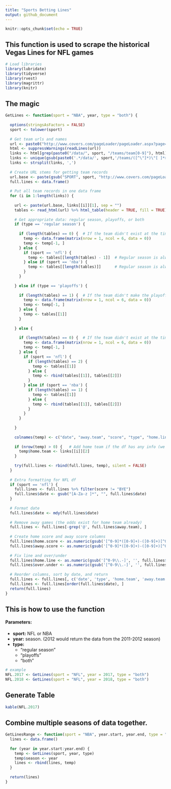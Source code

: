 ```yaml
---
title: "Sports Betting Lines"
output: github_document
---
```


```r
knitr::opts_chunk$set(echo = TRUE)
```

## This function is used to scrape the historical Vegas Lines for NFL games


```r
# Load libraries
library(lubridate)
library(tidyverse)
library(rvest)
library(magrittr)
library(knitr)
```

## The magic

```r

GetLines <- function(sport = "NBA", year, type = "both") {
  
  options(stringsAsFactors = FALSE)
  sport <- tolower(sport)
  
  # Get team urls and names
  url <- paste0("http://www.covers.com/pageLoader/pageLoader.aspx?page=/data/", sport, "/teams/teams.html")
  html <- suppressWarnings(readLines(url))
  links <- html[grep(paste0("/data/", sport, "/teams/team[0-9]"), html)]
  links <- unique(gsub(paste0('.*/data/', sport,'/teams/([^\"]*)\"[ ]*>([^<]*).*'), '\\1,\\2', links))
  links <- strsplit(links, ',')
  
  # Create URL stems for getting team records
  url.base <- paste(gsub("SPORT", sport, "http://www.covers.com/pageLoader/pageLoader.aspx?page=/data/SPORT/teams/pastresults/"), year - 1, '-', year, '/', sep = '')
  full.lines <- data.frame()
  
  # Put all team records in one data frame
  for (i in 1:length(links)) {
    
    url <- paste(url.base, links[[i]][1], sep = "")
    tables <- read_html(url) %>% html_table(header = TRUE, fill = TRUE) 
    
    # Get appropriate data: regular season, playoffs, or both
    if (type == 'regular season') {
      
      if (length(tables) == 0) {  # If the team didn't exist at the time, make an empty df
        temp <- data.frame(matrix(nrow = 1, ncol = 6, data = 0))
        temp <- temp[-1, ]
      } else {
        if (sport == 'nfl') {
          temp <- tables[[length(tables) - 1]]  # Regular season is always the second to last table
        } else if (sport == 'nba') {
          temp <- tables[[length(tables)]]      # Regular season is always the last table
        }
      }
      
    } else if (type == 'playoffs') {
      
      if (length(tables) == 1) {  # If the team didn't make the playoffs, make an empty df
        temp <- data.frame(matrix(nrow = 1, ncol = 6, data = 0))
        temp <- temp[-1, ]
      } else {
        temp <- tables[[1]]
      }
      
    } else {
      
      if (length(tables) == 0) {  # If the team didn't exist at the time, make an empty df
        temp <- data.frame(matrix(nrow = 1, ncol = 6, data = 0))
        temp <- temp[-1, ]
      } else {
        if (sport == 'nfl') {
          if (length(tables) == 2) {
            temp <- tables[[1]]
          } else {
            temp <- rbind(tables[[1]], tables[[2]])
          }
        } else if (sport == 'nba') {
          if (length(tables) == 1) {
            temp <- tables[[1]]
          } else {
            temp <- rbind(tables[[1]], tables[[2]])
          }
        }
      }
      
    }
    
    colnames(temp) <- c("date", "away.team", "score", "type", "home.line", "over.under")
    
    if (nrow(temp) > 0) {   # Add home team if the df has any info (we didn't ask for playoffs from a team that didn't make it)
      temp$home.team <- links[[i]][2]
    }
    
    try(full.lines <- rbind(full.lines, temp), silent = FALSE)
  }
  
  # Extra formatting for NFL df
  if (sport == 'nfl') {
    full.lines <- full.lines %>% filter(score != "BYE") 
    full.lines$date <- gsub("[A-Za-z ]*", "", full.lines$date)
  }
  
  # Format date
  full.lines$date <- mdy(full.lines$date)
  
  # Remove away games (the odds exist for home team already)
  full.lines <- full.lines[-grep('@', full.lines$away.team), ]
  
  # Create home score and away score columns
  full.lines$home.score <- as.numeric(gsub('[^0-9]*([0-9]+)-([0-9]+)[^0-9]*', '\\1', full.lines$score))
  full.lines$away.score <- as.numeric(gsub('[^0-9]*([0-9]+)-([0-9]+)[^0-9]*', '\\2', full.lines$score))
  
  # Fix line and over/under
  full.lines$home.line <- as.numeric(gsub('[^0-9\\.-]', '', full.lines$home.line))
  full.lines$over.under <- as.numeric(gsub('[^0-9\\.-]', '', full.lines$over.under))
  
  # Reorder columns, sort by date, and return
  full.lines <- full.lines[, c('date', 'type', 'home.team', 'away.team', 'home.score', 'away.score', 'home.line', 'over.under')]
  full.lines <- full.lines[order(full.lines$date), ]
  return(full.lines)
}
```


## This is how to use the function

#### Parameters:

* **sport:** NFL or NBA
* **year:** season. (2012 would return the data from the 2011-2012 season)  
* **type:** 
    + "regular season"
    + "playoffs"
    + "both"


```r
# example
NFL.2017 <- GetLines(sport = "NFL", year = 2017, type = "both")
NFL.2018 <- GetLines(sport = "NFL", year = 2018, type = "both")
```

## Generate Table

```r
kable(NFL.2017)
```

## Combine multiple seasons of data together.  

```r

GetLinesRange <- function(sport = "NBA", year.start, year.end, type = "both") {
  lines <- data.frame()
  
  for (year in year.start:year.end) {
    temp <- GetLines(sport, year, type)
    temp$season <- year
    lines <- rbind(lines, temp)
  }
  
  return(lines)
}
```

